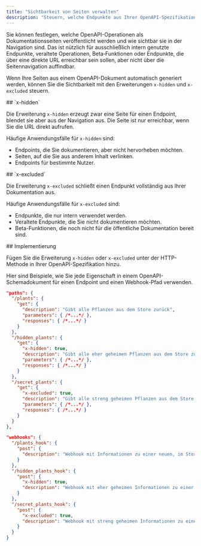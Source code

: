 ```yaml
---
title: "Sichtbarkeit von Seiten verwalten"
description: "Steuern, welche Endpunkte aus Ihrer OpenAPI-Spezifikation in der Navigationsstruktur Ihrer Dokumentation erscheinen"
---
```


Sie können festlegen, welche OpenAPI-Operationen als Dokumentationsseiten veröffentlicht werden und wie sichtbar sie in der Navigation sind. Das ist nützlich für ausschließlich intern genutzte Endpunkte, veraltete Operationen, Beta‑Funktionen oder Endpunkte, die über eine direkte URL erreichbar sein sollen, aber nicht über die Seitennavigation auffindbar.

Wenn Ihre Seiten aus einem OpenAPI-Dokument automatisch generiert werden, können Sie die Sichtbarkeit mit den Erweiterungen `x-hidden` und `x-excluded` steuern.

<div id="x-hidden">
  ## `x-hidden`
</div>

Die Erweiterung `x-hidden` erzeugt zwar eine Seite für einen Endpoint, blendet sie aber aus der Navigation aus. Die Seite ist nur erreichbar, wenn Sie die URL direkt aufrufen.

Häufige Anwendungsfälle für `x-hidden` sind:

- Endpoints, die Sie dokumentieren, aber nicht hervorheben möchten.
- Seiten, auf die Sie aus anderem Inhalt verlinken.
- Endpoints für bestimmte Nutzer.

<div id="x-excluded">
  ## `x-excluded`
</div>

Die Erweiterung `x-excluded` schließt einen Endpunkt vollständig aus Ihrer Dokumentation aus.

Häufige Anwendungsfälle für `x-excluded` sind:

- Endpunkte, die nur intern verwendet werden.
- Veraltete Endpunkte, die Sie nicht dokumentieren möchten.
- Beta-Funktionen, die noch nicht für die öffentliche Dokumentation bereit sind.

<div id="implementation">
  ## Implementierung
</div>

Fügen Sie die Erweiterung `x-hidden` oder `x-excluded` unter der HTTP-Methode in Ihrer OpenAPI-Spezifikation hinzu.

Hier sind Beispiele, wie Sie jede Eigenschaft in einem OpenAPI-Schemadokument für einen Endpoint und einen Webhook-Pfad verwenden.

```json {11, 19}
"paths": {
  "/plants": {
    "get": {
      "description": "Gibt alle Pflanzen aus dem Store zurück",
      "parameters": { /*...*/ },
      "responses": { /*...*/ }
    }
  },
  "/hidden_plants": {
    "get": {
      "x-hidden": true,
      "description": "Gibt alle eher geheimen Pflanzen aus dem Store zurück",
      "parameters": { /*...*/ },
      "responses": { /*...*/ }
    }
  },
  "/secret_plants": {
    "get": {
      "x-excluded": true,
      "description": "Gibt alle streng geheimen Pflanzen aus dem Store zurück (diesen Endpoint nicht veröffentlichen!)",
      "parameters": { /*...*/ },
      "responses": { /*...*/ }
    }
  }
},
```

```json {9, 15}
"webhooks": {
  "/plants_hook": {
    "post": {
      "description": "Webhook mit Informationen zu einer neuen, im Store hinzugefügten Pflanze",
    }
  },
  "/hidden_plants_hook": {
    "post": {
      "x-hidden": true,
      "description": "Webhook mit eher geheimen Informationen zu einer neuen, im Store hinzugefügten Pflanze"
    }
  },
  "/secret_plants_hook": {
    "post": {
      "x-excluded": true,
      "description": "Webhook mit streng geheimen Informationen zu einer neuen, im Store hinzugefügten Pflanze (diesen Endpoint nicht veröffentlichen!)"
    }
  }
}
```
